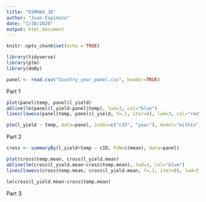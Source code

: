```yaml
---
title: "ESMHW3_JE"
author: "Juan Espinoza"
date: "1/30/2020"
output: html_document
---
```


```r
knitr::opts_chunk$set(echo = TRUE)
```

```r
library(tidyverse)
library(plm)
library(doBy)

panel <- read.csv("Country_year_panel.csv", header=TRUE)
```

Part 1
```r

plot(panel$temp, panel$l_yield)
abline(lm(panel$l_yield~panel$temp), lwd=3, col="blue")
lines(lowess(panel$temp, panel$l_yield, f=.1, iter=0), lwd=3, col="red")

plm(l_yield ~ temp, data=panel, index=c("cID", "year"), model="within")

```

Part 2
```r
cross <- summaryBy(l_yield+temp ~ cID, FUN=c(mean), data=panel)

plot(cross$temp.mean, cross$l_yield.mean)
abline(lm(cross$l_yield.mean~cross$temp.mean), lwd=3, col="blue")
lines(lowess(cross$temp.mean, cross$l_yield.mean, f=.1, iter=0), lwd=3, col="red")

lm(cross$l_yield.mean~cross$temp.mean)
```

Part 3
```r

```

